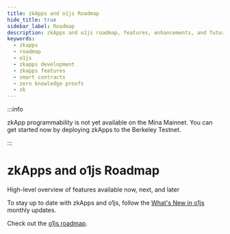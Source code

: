 ```yaml
---
title: zkApps and o1js Roadmap
hide_title: true
sidebar_label: Roadmap
description: zkApps and o1js roadmap, features, enhancements, and future development plans. 
keywords:
  - zkapps
  - roadmap
  - o1js
  - zkapps development
  - zkapps features
  - smart contracts
  - zero knowledge proofs
  - zk
---
```



:::info

zkApp programmability is not yet available on the Mina Mainnet. You can get started now by deploying zkApps to the Berkeley Testnet.

:::

# zkApps and o1js Roadmap

<Subhead>High-level overview of features available now, next, and later</Subhead>

To stay up to date with zkApps and o1js, follow the [What's New in o1js](https://blog.o1labs.org/search?q=o1js) monthly updates. 

Check out the [o1js roadmap](https://o1labs.notion.site/o1js-Roadmap-858b056c4efe4e7a8c42371d9e54848b?pvs=4).



